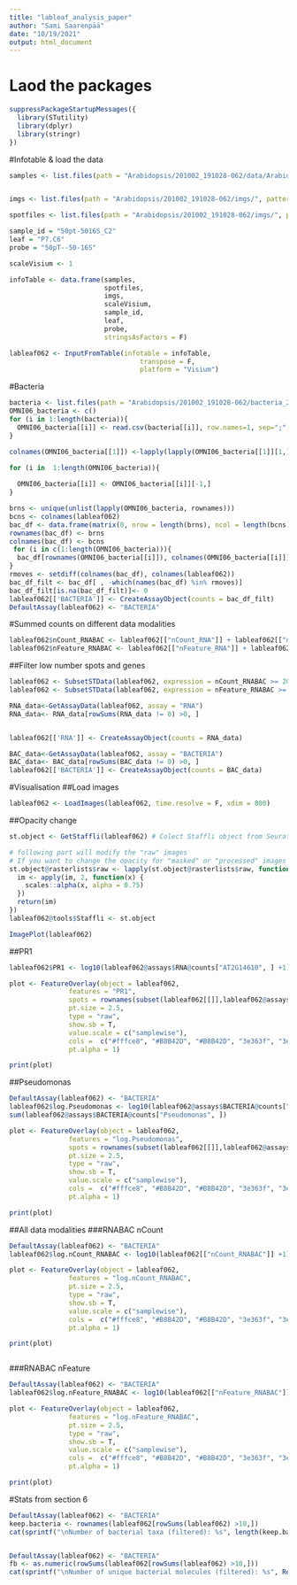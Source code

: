 ```yaml
---
title: "lableaf_analysis_paper"
author: "Sami Saarenpää"
date: "10/19/2021"
output: html_document
---
```

# Laod the packages
```r
suppressPackageStartupMessages({
  library(STutility)
  library(dplyr)
  library(stringr)
})

```


#Infotable & load the data
```r

samples <- list.files(path = "Arabidopsis/201002_191028-062/data/Arabidopsis_counts", pattern = ".tsv", recursive = FALSE, full.names = T)[6]


imgs <- list.files(path = "Arabidopsis/201002_191028-062/imgs/", pattern = ".jpg", recursive = FALSE, full.names = T)[6]

spotfiles <- list.files(path = "Arabidopsis/201002_191028-062/imgs/", pattern = ".tsv", recursive = FALSE, full.names = T)[6]

sample_id = "50pt-5016S_C2"
leaf = "P7.C6"
probe = "50pT--50-16S"

scaleVisium <- 1

infoTable <- data.frame(samples, 
                        spotfiles, 
                        imgs, 
                        scaleVisium, 
                        sample_id,
                        leaf,
                        probe,
                        stringsAsFactors = F)

lableaf062 <- InputFromTable(infotable = infoTable, 
                                 transpose = F, 
                                 platform = "Visium") 


```

#Bacteria
```r
bacteria <- list.files(path = "Arabidopsis/201002_191028-062/bacteria_210615", pattern = "usearch_unique_vs_NT_Jan2021.UMI_filtered.genus.spatial_pos.txt", recursive = FALSE, full.names = T)[6]
OMNI06_bacteria <- c()
for (i in 1:length(bacteria)){
  OMNI06_bacteria[[i]] <- read.csv(bacteria[[i]], row.names=1, sep=";", header = F)
}

colnames(OMNI06_bacteria[[1]]) <-lapply(lapply(OMNI06_bacteria[[1]][1,], function(x) paste(x,'_1')), function(x) str_remove(x, " "))

for (i in  1:length(OMNI06_bacteria)){
  
  OMNI06_bacteria[[i]] <- OMNI06_bacteria[[i]][-1,]
}

brns <- unique(unlist(lapply(OMNI06_bacteria, rownames)))
bcns <- colnames(lableaf062)
bac_df <- data.frame(matrix(0, nrow = length(brns), ncol = length(bcns)))
rownames(bac_df) <- brns
colnames(bac_df) <- bcns
 for (i in c(1:length(OMNI06_bacteria))){
  bac_df[rownames(OMNI06_bacteria[[i]]), colnames(OMNI06_bacteria[[i]])] = OMNI06_bacteria[[i]]
}
rmoves <- setdiff(colnames(bac_df), colnames(lableaf062))
bac_df_filt <- bac_df[ , -which(names(bac_df) %in% rmoves)]
bac_df_filt[is.na(bac_df_filt)]<- 0
lableaf062[['BACTERIA']] <- CreateAssayObject(counts = bac_df_filt)
DefaultAssay(lableaf062) <- "BACTERIA"

```
#Summed counts on different data modalities
```r
lableaf062$nCount_RNABAC <- lableaf062[["nCount_RNA"]] + lableaf062[["nCount_BACTERIA"]]
lableaf062$nFeature_RNABAC <- lableaf062[["nFeature_RNA"]] + lableaf062[["nFeature_BACTERIA"]]
```


##Filter low number spots and genes
```r


lableaf062 <- SubsetSTData(lableaf062, expression = nCount_RNABAC >= 20)
lableaf062 <- SubsetSTData(lableaf062, expression = nFeature_RNABAC >= 10)

RNA_data<-GetAssayData(lableaf062, assay = "RNA")
RNA_data<- RNA_data[rowSums(RNA_data != 0) >0, ]


lableaf062[['RNA']] <- CreateAssayObject(counts = RNA_data)

BAC_data<-GetAssayData(lableaf062, assay = "BACTERIA")
BAC_data<- BAC_data[rowSums(BAC_data != 0) >0, ]
lableaf062[['BACTERIA']] <- CreateAssayObject(counts = BAC_data)

```
#Visualisation
##Load images
```r
lableaf062 <- LoadImages(lableaf062, time.resolve = F, xdim = 800)
```
##Opacity change
```r
st.object <- GetStaffli(lableaf062) # Colect Staffli object from Seurat object

# following part will modify the "raw" images
# If you want to change the opacity for "masked" or "processed" images you will need to specify this
st.object@rasterlists$raw <- lapply(st.object@rasterlists$raw, function(im) {
  im <- apply(im, 2, function(x) {
    scales::alpha(x, alpha = 0.75)
  })
  return(im)
})
lableaf062@tools$Staffli <- st.object

ImagePlot(lableaf062)

```

##PR1
```r

lableaf062$PR1 <- log10(lableaf062@assays$RNA@counts["AT2G14610", ] +1) 

plot <- FeatureOverlay(object = lableaf062,
               features = "PR1",
               spots = rownames(subset(lableaf062[[]],lableaf062@assays$RNA@counts["AT2G14610",] >= 1)),
               pt.size = 2.5,
               type = "raw",
               show.sb = T,
               value.scale = c("samplewise"),
               cols =  c("#fffce8", "#B8B42D", "#B8B42D", "3e363f", "3e363f", "697a21", "697a21"),
               pt.alpha = 1)

print(plot)

```

##Pseudomonas

```r
DefaultAssay(lableaf062) <- "BACTERIA"
lableaf062$log.Pseudomonas <- log10(lableaf062@assays$BACTERIA@counts["Pseudomonas", ] +1) 
sum(lableaf062@assays$BACTERIA@counts["Pseudomonas", ])

plot <- FeatureOverlay(object = lableaf062,
               features = "log.Pseudomonas",
               spots = rownames(subset(lableaf062[[]],lableaf062@assays$BACTERIA@counts["Pseudomonas",] >= 1)),
               pt.size = 2.5,
               type = "raw",
               show.sb = T,
               value.scale = c("samplewise"),
               cols =  c("#fffce8", "#B8B42D", "#B8B42D", "3e363f", "3e363f", "697a21", "697a21"),
               pt.alpha = 1)

print(plot)


```
##All data modalities
###RNABAC nCount
```r
DefaultAssay(lableaf062) <- "BACTERIA"
lableaf062$log.nCount_RNABAC <- log10(lableaf062[["nCount_RNABAC"]] +1) 

plot <- FeatureOverlay(object = lableaf062,
               features = "log.nCount_RNABAC",
               pt.size = 2.5,
               type = "raw",
               show.sb = T,
               value.scale = c("samplewise"),
               cols =  c("#fffce8", "#B8B42D", "#B8B42D", "3e363f", "3e363f", "697a21", "697a21"),
               pt.alpha = 1)

print(plot)



```


###RNABAC nFeature
```r
DefaultAssay(lableaf062) <- "BACTERIA"
lableaf062$log.nFeature_RNABAC <- log10(lableaf062[["nFeature_RNABAC"]] +1) 

plot <- FeatureOverlay(object = lableaf062,
               features = "log.nFeature_RNABAC",
               pt.size = 2.5,
               type = "raw",
               show.sb = T,
               value.scale = c("samplewise"),
               cols =  c("#fffce8", "#B8B42D", "#B8B42D", "3e363f", "3e363f", "697a21", "697a21"),
               pt.alpha = 1)

print(plot)
```
#Stats from section 6
```r

DefaultAssay(lableaf062) <- "BACTERIA"
keep.bacteria <- rownames(lableaf062[rowSums(lableaf062) >10,])
cat(sprintf("\nNumber of bacterial taxa (filtered): %s", length(keep.bacteria)))


DefaultAssay(lableaf062) <- "BACTERIA"
fb <- as.numeric(rowSums(lableaf062[rowSums(lableaf062) >10,]))
cat(sprintf("\nNumber of unique bacterial molecules (filtered): %s", Reduce(`+`, fb)))
```


                                  